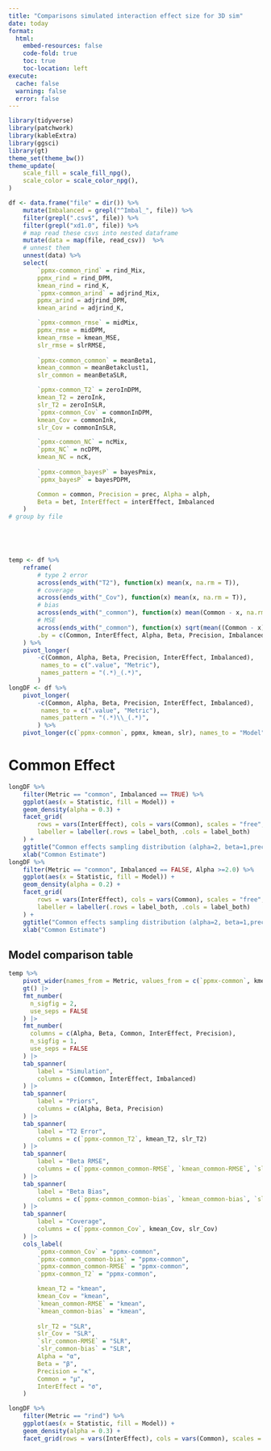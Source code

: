 ```yaml
---
title: "Comparisons simulated interaction effect size for 3D sim"
date: today
format:
  html:
    embed-resources: false
    code-fold: true
    toc: true
    toc-location: left
execute: 
  cache: false
  warning: false
  error: false
---
```





```r
library(tidyverse)
library(patchwork)
library(kableExtra)
library(ggsci)
library(gt)
theme_set(theme_bw())
theme_update(
    scale_fill = scale_fill_npg(),
    scale_color = scale_color_npg(),
)

df <- data.frame("file" = dir()) %>%
    mutate(Imbalanced = grepl("^Imbal_", file)) %>%
    filter(grepl(".csv$", file)) %>%
    filter(grepl("xd1.0", file)) %>%
    # map read these csvs into nested dataframe
    mutate(data = map(file, read_csv))  %>%
    # unnest them
    unnest(data) %>%
    select(
        `ppmx-common_rind` = rind_Mix,
        ppmx_rind = rind_DPM,
        kmean_rind = rind_K,
        `ppmx-common_arind` = adjrind_Mix,
        ppmx_arind = adjrind_DPM,
        kmean_arind = adjrind_K,

        `ppmx-common_rmse` = midMix,
        ppmx_rmse = midDPM,
        kmean_rmse = kmean_MSE,
        slr_rmse = slrRMSE,
        
        `ppmx-common_common` = meanBeta1,
        kmean_common = meanBetakclust1,
        slr_common = meanBetaSLR,

        `ppmx-common_T2` = zeroInDPM,
        kmean_T2 = zeroInk,
        slr_T2 = zeroInSLR,
        `ppmx-common_Cov` = commonInDPM,
        kmean_Cov = commonInk,
        slr_Cov = commonInSLR,

        `ppmx-common_NC` = ncMix,
        `ppmx_NC` = ncDPM,
        kmean_NC = ncK,
        
        `ppmx-common_bayesP` = bayesPmix,
        `ppmx_bayesP` = bayesPDPM,

        Common = common, Precision = prec, Alpha = alph,
        Beta = bet, InterEffect = interEffect, Imbalanced
    )
# group by file

    



temp <- df %>%
    reframe(
        # type 2 error
        across(ends_with("T2"), function(x) mean(x, na.rm = T)),
        # coverage
        across(ends_with("_Cov"), function(x) mean(x, na.rm = T)),
        # bias
        across(ends_with("_common"), function(x) mean(Common - x, na.rm = T), .names= "{.col}-bias"),
        # MSE
        across(ends_with("_common"), function(x) sqrt(mean((Common - x)^2, na.rm = T)), .names= "{.col}-RMSE"),
        .by = c(Common, InterEffect, Alpha, Beta, Precision, Imbalanced)
    ) %>%
    pivot_longer(
        -c(Common, Alpha, Beta, Precision, InterEffect, Imbalanced),
         names_to = c(".value", "Metric"),
         names_pattern = "(.*)_(.*)",
        )
longDF <- df %>%
    pivot_longer(
        -c(Common, Alpha, Beta, Precision, InterEffect, Imbalanced),
         names_to = c(".value", "Metric"),
         names_pattern = "(.*)\\_(.*)",
        ) %>%
    pivot_longer(c(`ppmx-common`, ppmx, kmean, slr), names_to = "Model", values_to = "Statistic")
```


# Common Effect
```r
longDF %>%
    filter(Metric == "common", Imbalanced == TRUE) %>%
    ggplot(aes(x = Statistic, fill = Model)) +
    geom_density(alpha = 0.3) +
    facet_grid(
        rows = vars(InterEffect), cols = vars(Common), scales = "free",
        labeller = labeller(.rows = label_both, .cols = label_both)
    ) +
    ggtitle("Common effects sampling distribution (alpha=2, beta=1,prec=0.01), Imbalanced") +
    xlab("Common Estimate")
longDF %>%
    filter(Metric == "common", Imbalanced == FALSE, Alpha >=2.0) %>%
    ggplot(aes(x = Statistic, fill = Model)) +
    geom_density(alpha = 0.2) +
    facet_grid(
        rows = vars(InterEffect), cols = vars(Common), scales = "free",
        labeller = labeller(.rows = label_both, .cols = label_both)
    ) +
    ggtitle("Common effects sampling distribution (alpha=2, beta=1,prec=0.01), Balanced") +
    xlab("Common Estimate")
```

## Model comparison table 
```r
temp %>%
    pivot_wider(names_from = Metric, values_from = c(`ppmx-common`, kmean, slr)) |>
    gt() |>
    fmt_number(
      n_sigfig = 2,
      use_seps = FALSE
    ) |>
    fmt_number(
      columns = c(Alpha, Beta, Common, InterEffect, Precision),
      n_sigfig = 1,
      use_seps = FALSE
    ) |>
    tab_spanner(
        label = "Simulation",
        columns = c(Common, InterEffect, Imbalanced)
    ) |>
    tab_spanner(
        label = "Priors",
        columns = c(Alpha, Beta, Precision)
    ) |>
    tab_spanner(
        label = "T2 Error",
        columns = c(`ppmx-common_T2`, kmean_T2, slr_T2)
    ) |>
    tab_spanner(
        label = "Beta RMSE",
        columns = c(`ppmx-common_common-RMSE`, `kmean_common-RMSE`, `slr_common-RMSE`)
    ) |>
    tab_spanner(
        label = "Beta Bias",
        columns = c(`ppmx-common_common-bias`, `kmean_common-bias`, `slr_common-bias`)
    ) |>
    tab_spanner(
        label = "Coverage",
        columns = c(`ppmx-common_Cov`, kmean_Cov, slr_Cov)
    ) |>
    cols_label(
        `ppmx-common_Cov` = "ppmx-common",
        `ppmx-common_common-bias` = "ppmx-common",
        `ppmx-common_common-RMSE` = "ppmx-common",
        `ppmx-common_T2` = "ppmx-common",

        kmean_T2 = "kmean",
        kmean_Cov = "kmean",
        `kmean_common-RMSE` = "kmean",
        `kmean_common-bias` = "kmean",
        
        slr_T2 = "SLR",
        slr_Cov = "SLR",
        `slr_common-RMSE` = "SLR",
        `slr_common-bias` = "SLR",
        Alpha = "α",
        Beta = "β",
        Precision = "κ",
        Common = "μ",
        InterEffect = "σ",
    )

```


```r
longDF %>%
    filter(Metric == "rind") %>%
    ggplot(aes(x = Statistic, fill = Model)) +
    geom_density(alpha = 0.3) +
    facet_grid(rows = vars(InterEffect), cols = vars(Common), scales = "free")
```
